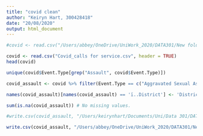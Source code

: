 ---
title: "covid clean"
author: "Keiryn Hart, 300428418"
date: "20/08/2020"
output: html_document
---


```{r}
#covid <- read.csv("/Users/abbey/OneDrive/UniWork_2020/DATA301/New folder/DATA301-Group-Project/Data/Covid_calls for service.csv")

covid <- read.csv("Covid_calls for service.csv", header = TRUE)
head(covid)
```

```{r}
unique(covid$Event.Type[grep("Assault", covid$Event.Type)])

covid_assault <- covid %>% filter(Event.Type == c("Aggravated Sexual Assault","Non-Aggravated Sexual Assault","Assault not further defined","Common Assault"))

names(covid_assault)[names(covid_assault) == 'ï..District'] <- 'District'
```

```{R}
sum(is.na(covid_assault)) # No missing values.
```

```{R}
#write.csv(covid_assault, "/Users/keirynhart/Documents/Uni/Data 301/DATA301-Group-Project/Data/Covid calls for service cleaned.csv")

write.csv(covid_assault, "/Users/abbey/OneDrive/UniWork_2020/DATA301/New folder/DATA301-Group-Project/Data/Covid calls for service cleaned.csv")
```

